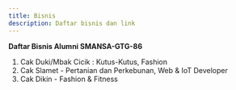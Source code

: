 ```yaml
---
title: Bisnis
description: Daftar bisnis dan link
---
```


**Daftar Bisnis Alumni SMANSA-GTG-86**

1. Cak Duki/Mbak Cicik : Kutus-Kutus, Fashion
2. Cak Slamet - Pertanian dan Perkebunan, Web & IoT Developer
3. Cak Dikin - Fashion & Fitness
